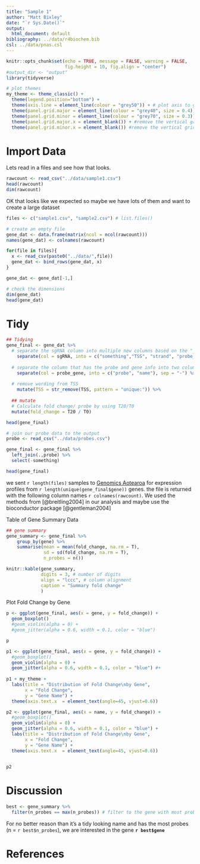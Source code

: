 ```yaml
---
title: "Sample 1"
author: "Matt Bixley"
date: "`r Sys.Date()`"
output:
  html_document: default
bibliography: ../data/r4biochem.bib
csl: ../data/pnas.csl
---
```


```r
knitr::opts_chunk$set(echo = TRUE, message = FALSE, warning = FALSE, 
                      fig.height = 10, fig.align = "center")
#output_dir <- "output"
library(tidyverse)

# plot themes
my_theme <- theme_classic() + 
  theme(legend.position="bottom") +
  theme(axis.line = element_line(colour = "grey50")) + # plot axis to grey
  theme(panel.grid.major = element_line(colour = "grey40", size = 0.4)) + # grid to grey
  theme(panel.grid.minor = element_line(colour = "grey70", size = 0.3)) + # grid to grey
  theme(panel.grid.major.x = element_blank()) + #remove the vertical grid lines 
  theme(panel.grid.minor.x = element_blank()) #remove the vertical grid lines

```

# Import Data

Lets read in a files and see how that looks.
```r
rawcount <- read_csv("../data/sample1.csv")
head(rawcount)
dim(rawcount)
```

OK that looks like we expected so maybe we have lots of them and want to create a large dataset

```r
files <- c("sample1.csv", "sample2.csv") # list.files()

# create an empty file
gene_dat <- data.frame(matrix(ncol = ncol(rawcount))) 
names(gene_dat) <- colnames(rawcount)

for(file in files){
  x <- read_csv(paste0("../data/",file))
  gene_dat <- bind_rows(gene_dat, x)
}

gene_dat <- gene_dat[-1,]

# check the dimensions
dim(gene_dat)
head(gene_dat)
```

# Tidy

```r

## Tidying
gene_final <- gene_dat %>% 
  # separate the sgRNA column into multiple new columns based on the "_" character as a delimiter 
    separate(col = sgRNA, into = c("something","TSS", "strand", "probe_gene"), sep = "_") %>%
  
  # separate the column that has the probe and gene info into two columns based on the "-" character
    separate(col = probe_gene, into = c("probe", "name"), sep = "-") %>% 
  
  # remove wording from TSS
    mutate(TSS = str_remove(TSS, pattern = "unique:")) %>% 
  
  ## mutate
  # Calculate fold change/ probe by using T20/T0
  mutate(fold_change = T20 / T0)

head(gene_final)

```



```r
# join our probe data to the output
probe <- read_csv("../data/probes.csv")

gene_final <- gene_final %>% 
  left_join(.,probe) %>% 
  select(-something)

head(gene_final)

```

we sent `r length(files)` samples to [Genomics Aotearoa](https://www.genomics-aotearoa.org.nz/) for expression profiles from `r length(unique(gene_final$gene))` genes. the file is returned with the following column names ```r colnames(rawcount)```. We used the methods from [@breitling2004] in our analysis and maybe use the bioconductor package [@gentleman2004]

Table of Gene Summary Data
```r
## gene summary
gene_summary <- gene_final %>%
    group_by(gene) %>%
    summarise(mean = mean(fold_change, na.rm = T), 
              sd = sd(fold_change, na.rm = T),
              n_probes = n())

knitr::kable(gene_summary, 
             digits = 3, # number of digits
             align = "lccc", # column alignment
             caption = "Summary fold change"
             )
```

Plot Fold Change by Gene

```r
p <- ggplot(gene_final, aes(x = gene, y = fold_change)) +
  geom_boxplot()
  #geom_violin(alpha = 0) +
  #geom_jitter(alpha = 0.6, width = 0.1, color = "blue")

p
```

```r
p1 <- ggplot(gene_final, aes(x = gene, y = fold_change)) +
  #geom_boxplot()
  geom_violin(alpha = 0) +
  geom_jitter(alpha = 0.6, width = 0.1, color = "blue") #+
  
p1 + my_theme + 
  labs(title = "Distribution of Fold Change\nby Gene",
       x = "Fold Change",
       y = "Gene Name") +
  theme(axis.text.x  = element_text(angle=45, vjust=0.6))

```

```r
p2 <- ggplot(gene_final, aes(x = name, y = fold_change)) +
  #geom_boxplot()
  geom_violin(alpha = 0) +
  geom_jitter(alpha = 0.6, width = 0.1, color = "blue") +
  labs(title = "Distribution of Fold Change\nby Gene",
       x = "Fold Change",
       y = "Gene Name") +
  theme(axis.text.x  = element_text(angle=45, vjust=0.6))
  

p2
```


# Discussion


```r
best <- gene_summary %>% 
  filter(n_probes == max(n_probes)) # filter to the gene with most probes
```

For no better reason than it's a tidy looking name and has the most probes (n = `r best$n_probes`), we are interested in the gene **`r best$gene`** 

# References
